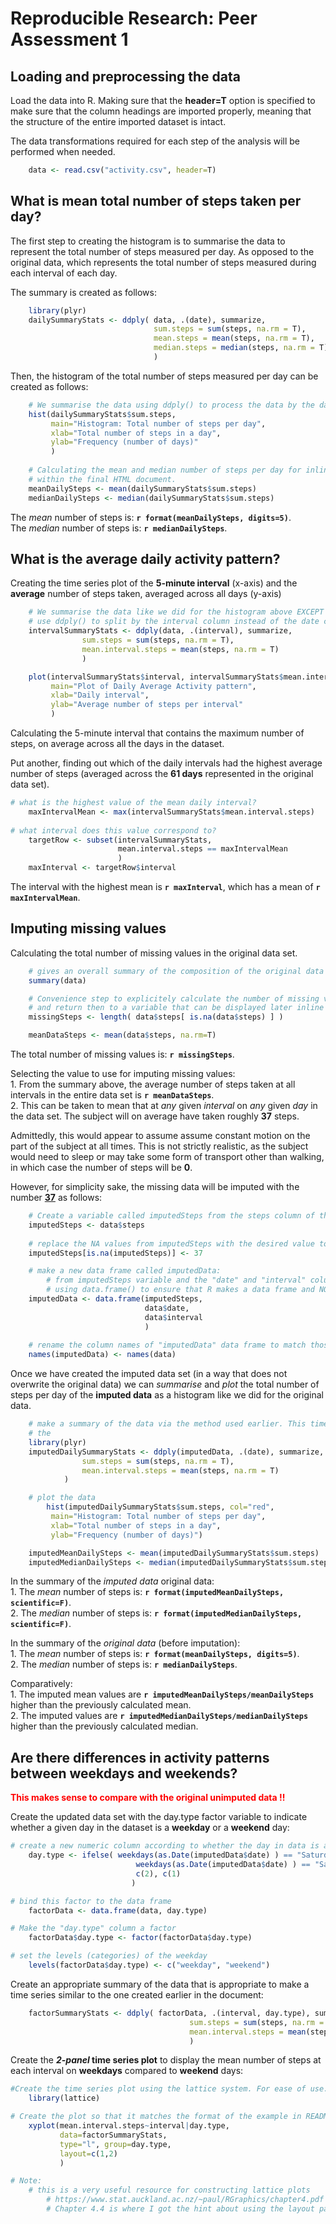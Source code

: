 # Reproducible Research: Peer Assessment 1


## Loading and preprocessing the data

Load the data into R. Making sure that the **header=T** option is specified to make sure that the column headings are imported properly, meaning that the structure of the entire imported dataset is intact.  

The data transformations required for each step of the analysis will be performed when needed.  


```r
    data <- read.csv("activity.csv", header=T)
```

## What is mean total number of steps taken per day?

The first step to creating the histogram is to summarise the data to represent the total number of steps measured per day. As opposed to the original data, which represents the total number of steps measured during each interval of each day.  

The summary is created as follows:

```r
    library(plyr)
    dailySummaryStats <- ddply( data, .(date), summarize,
                                sum.steps = sum(steps, na.rm = T),
                                mean.steps = mean(steps, na.rm = T),
                                median.steps = median(steps, na.rm = T)
                                )
```

Then, the histogram of the total number of steps measured per day can be created as follows:

```r
    # We summarise the data using ddply() to process the data by the date column
    hist(dailySummaryStats$sum.steps, 
         main="Histogram: Total number of steps per day",
         xlab="Total number of steps in a day",
         ylab="Frequency (number of days)"
         )
    
    # Calculating the mean and median number of steps per day for inline use to 
    # within the final HTML document. 
    meanDailySteps <- mean(dailySummaryStats$sum.steps)
    medianDailySteps <- median(dailySummaryStats$sum.steps)

```

The _mean_ number of steps is: **`r format(meanDailySteps, digits=5)`**.  
The _median_ number of steps is: **`r medianDailySteps`**.

## What is the average daily activity pattern?

Creating the time series plot of the **5-minute interval** (x-axis) and the **average** number of steps taken, averaged across all days (y-axis)

```r
    # We summarise the data like we did for the histogram above EXCEPT that we
    # use ddply() to split by the interval column instead of the date column
    intervalSummaryStats <- ddply(data, .(interval), summarize,
                sum.steps = sum(steps, na.rm = T),
                mean.interval.steps = mean(steps, na.rm = T)
                )

    plot(intervalSummaryStats$interval, intervalSummaryStats$mean.interval.steps, type="l",
         main="Plot of Daily Average Activity pattern",
         xlab="Daily interval",
         ylab="Average number of steps per interval"
         )
```

Calculating the 5-minute interval that contains the maximum number of steps, on average across all the days in the dataset. 

Put another, finding out which of the daily intervals had the highest average number of steps (averaged across the **61 days** represented in the original data set).  

```r
# what is the highest value of the mean daily interval?
    maxIntervalMean <- max(intervalSummaryStats$mean.interval.steps)
    
# what interval does this value correspond to?
    targetRow <- subset(intervalSummaryStats, 
                        mean.interval.steps == maxIntervalMean
                        )
    maxInterval <- targetRow$interval
```

The interval with the highest mean is **`r maxInterval`**, which has a mean of **`r maxIntervalMean`**.  

## Imputing missing values

Calculating the total number of missing values in the original data set.  

```r
    # gives an overall summary of the composition of the original data set
    summary(data)

    # Convenience step to explicitely calculate the number of missing values
    # and return then to a variable that can be displayed later inline (as HTML text)
    missingSteps <- length( data$steps[ is.na(data$steps) ] )

    meanDataSteps <- mean(data$steps, na.rm=T)
```

The total number of missing values is: **`r missingSteps`**.  

Selecting the value to use for imputing missing values:  
1. From the summary above, the average number of steps taken at all intervals in the entire data set is **`r meanDataSteps`**.  
2. This can be taken to mean that at _any_ given _interval_ on _any_ given _day_ in the data set. The subject will on average have taken roughly **37** steps.  

Admittedly, this would appear to assume assume constant motion on the part of the subject at all times. This is not strictly realistic, as the subject would need to sleep or may take some form of transport other than walking, in which case the number of steps will be **0**.

However, for simplicity sake, the missing data will be imputed with the number **<span style="text-decoration:underline">37</span>** as follows:

```r
    # Create a variable called imputedSteps from the steps column of the "data" data frame 
    imputedSteps <- data$steps
    
    # replace the NA values from imputedSteps with the desired value to use for imputation
    imputedSteps[is.na(imputedSteps)] <- 37

    # make a new data frame called imputedData:
        # from imputedSteps variable and the "date" and "interval" columns of "data"
        # using data.frame() to ensure that R makes a data frame and NOT a matrix
    imputedData <- data.frame(imputedSteps, 
                              data$date, 
                              data$interval
                              )
    
    # rename the column names of "imputedData" data frame to match those of "data"
    names(imputedData) <- names(data)
```

Once we have created the imputed data set (in a way that does not overwrite the original data) we can _summarise_ and _plot_ the total number of steps per day of the **imputed data** as a histogram like we did for the original data.

```r
    # make a summary of the data via the method used earlier. This time we split the data by
    # the 
    library(plyr)
    imputedDailySummaryStats <- ddply(imputedData, .(date), summarize,
                sum.steps = sum(steps, na.rm = T),
                mean.interval.steps = mean(steps, na.rm = T)
            )

    # plot the data
        hist(imputedDailySummaryStats$sum.steps, col="red",
         main="Histogram: Total number of steps per day",
         xlab="Total number of steps in a day",
         ylab="Frequency (number of days)")

    imputedMeanDailySteps <- mean(imputedDailySummaryStats$sum.steps)
    imputedMedianDailySteps <- median(imputedDailySummaryStats$sum.steps)
```

In the summary of the _imputed data_ original data:  
1. The _mean_ number of steps is: **`r format(imputedMeanDailySteps, scientific=F)`**.  
2. The _median_ number of steps is: **`r format(imputedMedianDailySteps, scientific=F)`**.  

In the summary of the _original data_ (before imputation):  
1. The _mean_ number of steps is: **`r format(meanDailySteps, digits=5)`**.  
2. The _median_ number of steps is: **`r medianDailySteps`**.  

Comparatively:  
1. The imputed mean values are **`r imputedMeanDailySteps/meanDailySteps`** higher than the previously calculated mean.  
2. The imputed values are **`r imputedMedianDailySteps/medianDailySteps`** higher than the previously calculated median.  

## Are there differences in activity patterns between weekdays and weekends?

**<span style="color:red" >This makes sense to compare with the original unimputed data !!<span>**

Create the updated data set with the day.type factor variable to indicate whether a given day in the dataset is a **weekday** or a **weekend** day:

```r

# create a new numeric column according to whether the day in data is a weekday or not.
    day.type <- ifelse( weekdays(as.Date(imputedData$date) ) == "Saturday" | 
                            weekdays(as.Date(imputedData$date) ) == "Saturday",
                            c(2), c(1)
                           )

# bind this factor to the data frame
    factorData <- data.frame(data, day.type)

# Make the "day.type" column a factor
    factorData$day.type <- factor(factorData$day.type)

# set the levels (categories) of the weekday
    levels(factorData$day.type) <- c("weekday", "weekend")

```

Create an appropriate summary of the data that is appropriate to make a time series similar to the one created earlier in the document:  

```r
    factorSummaryStats <- ddply( factorData, .(interval, day.type), summarize,
                                        sum.steps = sum(steps, na.rm = T),
                                        mean.interval.steps = mean(steps, na.rm = T)
                                        )
```

Create the **_2-panel_ time series plot** to display the mean number of steps at each interval on **weekdays** compared to **weekend** days: 

```r
#Create the time series plot using the lattice system. For ease of use.
    library(lattice)

# Create the plot so that it matches the format of the example in README.md
    xyplot(mean.interval.steps~interval|day.type, 
           data=factorSummaryStats, 
           type="l", group=day.type, 
           layout=c(1,2)
           )    

# Note: 
    # this is a very useful resource for constructing lattice plots
        # https://www.stat.auckland.ac.nz/~paul/RGraphics/chapter4.pdf
        # Chapter 4.4 is where I got the hint about using the layout parameter to control plot layout.
```